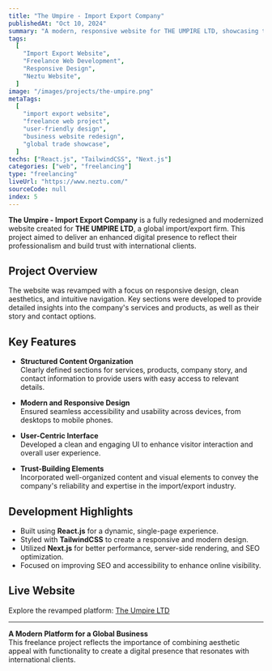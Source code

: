 ```yaml
---
title: "The Umpire - Import Export Company"
publishedAt: "Oct 10, 2024"
summary: "A modern, responsive website for THE UMPIRE LTD, showcasing their global import/export services with a user-friendly design and structured content."
tags:
  [
    "Import Export Website",
    "Freelance Web Development",
    "Responsive Design",
    "Neztu Website",
  ]
image: "/images/projects/the-umpire.png"
metaTags:
  [
    "import export website",
    "freelance web project",
    "user-friendly design",
    "business website redesign",
    "global trade showcase",
  ]
techs: ["React.js", "TailwindCSS", "Next.js"]
categories: ["web", "freelancing"]
type: "freelancing"
liveUrl: "https://www.neztu.com/"
sourceCode: null
index: 5
---
```


**The Umpire - Import Export Company** is a fully redesigned and modernized website created for **THE UMPIRE LTD**, a global import/export firm. This project aimed to deliver an enhanced digital presence to reflect their professionalism and build trust with international clients.

## Project Overview

The website was revamped with a focus on responsive design, clean aesthetics, and intuitive navigation. Key sections were developed to provide detailed insights into the company's services and products, as well as their story and contact options.

## Key Features

- **Structured Content Organization**  
  Clearly defined sections for services, products, company story, and contact information to provide users with easy access to relevant details.

- **Modern and Responsive Design**  
  Ensured seamless accessibility and usability across devices, from desktops to mobile phones.

- **User-Centric Interface**  
  Developed a clean and engaging UI to enhance visitor interaction and overall user experience.

- **Trust-Building Elements**  
  Incorporated well-organized content and visual elements to convey the company's reliability and expertise in the import/export industry.

## Development Highlights

- Built using **React.js** for a dynamic, single-page experience.
- Styled with **TailwindCSS** to create a responsive and modern design.
- Utilized **Next.js** for better performance, server-side rendering, and SEO optimization.
- Focused on improving SEO and accessibility to enhance online visibility.

## Live Website

Explore the revamped platform: [The Umpire LTD](https://www.neztu.com/)

---

**A Modern Platform for a Global Business**  
This freelance project reflects the importance of combining aesthetic appeal with functionality to create a digital presence that resonates with international clients.
